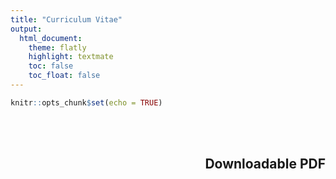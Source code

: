 ```yaml
---
title: "Curriculum Vitae"
output: 
  html_document:
    theme: flatly
    highlight: textmate
    toc: false 
    toc_float: false 
---
```


```r
knitr::opts_chunk$set(echo = TRUE)
```

<style>

h2, h3 {
  text-align: right;
}

</style>

<br>
<br>

## Downloadable PDF

<br>

<object data="CV/Gascoigne_CV.pdf" type = "application/pdf" width = "100%" height = "1000px" style="box-shadow: 3px 3px 3px gray;">
</object>